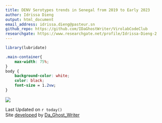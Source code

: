```yaml
---
title: DENV Serotypes trends in Senegal from 2019 to Early 2023
author: Idrissa Dieng
output: html_document
email_address: idrissa.dieng@pasteur.sn
github_repo: https://github.com/IDaGhostWriter/VirolabCodeClub
researchgate: https://www.researchgate.net/profile/Idrissa-Dieng-2
---
```


```r
library(lubridate)
```


```css

.main-container{
    max-width: 75%;
}
body {
    background-color: white;
    color: black;
    font-size = 1.2vw;
}

```

![](visuals/Serotypes_Highlight.png)

Last Updated on `r today()`   
Site [developed](`r rmarkdown::metadata$researchgate`) by [Da_Ghost_Writer](mailto:`r rmarkdown::metadata$email_address`)